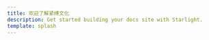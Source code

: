 ```yaml
---
title: 欢迎了解紧缚文化
description: Get started building your docs site with Starlight.
template: splash
---
```


<div
data-heyform-id="rrXnaZGf"
data-heyform-type="fullpage"
data-heyform-custom-url="https://form.dragonjay.top/form/"
data-heyform-transparent-background="true"
></div>
<script src="https://www.unpkg.com/@heyform-inc/embed@latest/dist/index.umd.js"></script>